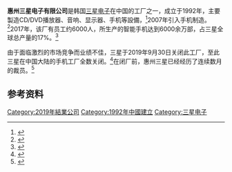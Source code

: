 '''惠州三星电子有限公司'''是韩国[[三星电子|三星电子]]在中国的工厂之一，成立于1992年，主要製造CD/DVD播放器、音响、显示器、手机等設備，<ref>{{cite web |author1=中国新闻网 |title=惠州三星电子成三星在华最大生产基地 |url=http://www.techweb.com.cn/it/2013-04-16/1290080.shtml}}</ref>2007年引入手机制造。<ref>{{cite web |title=三星惠州厂本月启动 将与Google推手机 |url=http://discovery.cctv.com/20071110/100987.shtml |website=央视网}}</ref>2017年，该厂有员工约6000人，所生产的智能手机达到6000余万部，占三星全球总产量的17%。<ref>{{cite web |title=三星在华手机厂启动裁员 民企跟随外资离开中国 |url=https://www.rfa.org/mandarin/yataibaodao/jingmao/ql1-06052019064004.html |website=自由亚洲电台 |date=2019-06-05 |access-date=2021-04-19 |archive-date=2021-04-22 |archive-url=https://web.archive.org/web/20210422192346/https://www.rfa.org/mandarin/yataibaodao/jingmao/ql1-06052019064004.html |dead-url=no }}</ref>

由于面临激烈的市场竞争而业绩不佳，三星于2019年9月30日关闭此工厂，至此三星在中国大陆的手机工厂全数关闭。<ref>{{cite web |title=惠州廠產量暴跌92％ 三星電子全面退出中國智慧手機生產 |url=https://www.cmmedia.com.tw/home/articles/17876 |website=信傳媒 |date=2019-10-04 |access-date=2021-04-19 |archive-date=2021-04-20 |archive-url=https://web.archive.org/web/20210420174731/https://www.cmmedia.com.tw/home/articles/17876 |dead-url=no }}</ref>在闭厂前，惠州三星已经经历了连续数月的裁员。<ref>{{cite web |title= 三星手机逐渐暗淡，在华最后手机厂继续裁员 |url= http://www.nbd.com.cn/articles/2019-06-16/1343477.html |work= 经济观察报 |access-date= 2021-04-19 |archive-date= 2021-04-22 |archive-url= https://web.archive.org/web/20210422043152/http://www.nbd.com.cn/articles/2019-06-16/1343477.html |dead-url= no }}</ref>

== 参考资料 ==
{{reflist}}

[[Category:2019年結業公司|Category:2019年結業公司]]
[[Category:1992年中國建立|Category:1992年中國建立]]
[[Category:三星电子|Category:三星电子]]
{{china-company-stub}}